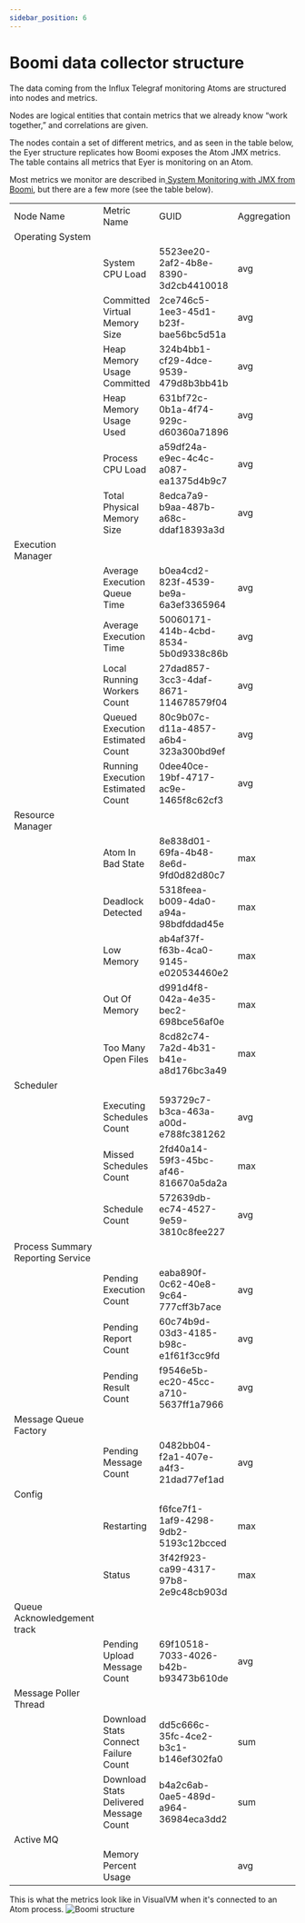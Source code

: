 ```yaml
---
sidebar_position: 6
---
```


# Boomi data collector structure

The data coming from the Influx Telegraf monitoring Atoms are structured into nodes and metrics.

Nodes are logical entities that contain metrics that we already know “work together,” and correlations are given.

The nodes contain a set of different metrics, and as seen in the table below, the Eyer structure replicates how Boomi exposes the Atom JMX metrics. The table contains all metrics that Eyer is monitoring on an Atom.

Most metrics we monitor are described in[ System Monitoring with JMX from Boomi](https://help.boomi.com/docs/atomsphere/integration/integration%20management/r-atm-system_monitoring_with_jmx_3c582f4e-29ce-4cd4-a246-be25bd36b583/#general-jvm-status), but there are a few more (see the table below).


<table>
  <tr>
   <td>Node Name</td>
   <td>Metric Name</td>
   <td>GUID</td>
   <td>Aggregation</td>
   <td>Notes</td>
  </tr>
  <tr>
   <td>Operating System</td>
   <td></td>
   <td></td>
   <td></td>
   <td></td>
  </tr>
  <tr>
   <td></td>
   <td>System CPU Load</td>
   <td>5523ee20-2af2-4b8e-8390-3d2cb4410018</td>
   <td>avg</td>
   <td>java.lang value</td>
  </tr>
  <tr>
   <td></td>
   <td>Committed Virtual Memory Size</td>
   <td>2ce746c5-1ee3-45d1-b23f-bae56bc5d51a</td>
   <td>avg</td>
   <td>java.lang value</td>
  </tr>
  <tr>
   <td></td>
   <td>Heap Memory Usage Committed</td>
   <td>324b4bb1-cf29-4dce-9539-479d8b3bb41b</td>
   <td>avg</td>
   <td>java.lang value</td>
  </tr>
  <tr>
   <td></td>
   <td>Heap Memory Usage Used</td>
   <td>631bf72c-0b1a-4f74-929c-d60360a71896</td>
   <td>avg</td>
   <td></td>
  </tr>
  <tr>
   <td></td>
   <td>Process CPU Load</td>
   <td>a59df24a-e9ec-4c4c-a087-ea1375d4b9c7</td>
   <td>avg</td>
   <td>java.lang value</td>
  </tr>
  <tr>
   <td></td>
   <td>Total Physical Memory Size</td>
   <td>8edca7a9-b9aa-487b-a68c-ddaf18393a3d</td>
   <td>avg</td>
   <td>java.lang value</td>
  </tr>
  <tr>
   <td>Execution Manager</td>
   <td></td>
   <td></td>
   <td></td>
   <td></td>
  </tr>
  <tr>
   <td></td>
   <td>Average Execution Queue Time</td>
   <td>b0ea4cd2-823f-4539-be9a-6a3ef3365964</td>
   <td>avg</td>
   <td></td>
  </tr>
  <tr>
   <td></td>
   <td>Average Execution Time</td>
   <td>50060171-414b-4cbd-8534-5b0d9338c86b</td>
   <td>avg</td>
   <td></td>
  </tr>
  <tr>
   <td></td>
   <td>Local Running Workers Count</td>
   <td>27dad857-3cc3-4daf-8671-114678579f04</td>
   <td>avg</td>
   <td></td>
  </tr>
  <tr>
   <td></td>
   <td>Queued Execution Estimated Count</td>
   <td>80c9b07c-d11a-4857-a6b4-323a300bd9ef</td>
   <td>avg</td>
   <td></td>
  </tr>
  <tr>
   <td></td>
   <td>Running Execution Estimated Count</td>
   <td>0dee40ce-19bf-4717-ac9e-1465f8c62cf3</td>
   <td>avg</td>
   <td></td>
  </tr>
  <tr>
   <td>Resource Manager</td>
   <td></td>
   <td></td>
   <td></td>
   <td></td>
  </tr><tr>
   <td></td>
   <td>Atom In Bad State</td>
   <td>8e838d01-69fa-4b48-8e6d-9fd0d82d80c7</td>
   <td>max</td>
   <td>com.boomi.container.services</td>
  </tr>
  <tr>
   <td></td>
   <td>Deadlock Detected</td>
   <td>5318feea-b009-4da0-a94a-98bdfddad45e</td>
   <td>max</td>
   <td>com.boomi.container.services</td>
  </tr>
  <tr>
   <td></td>
   <td>Low Memory</td>
   <td>ab4af37f-f63b-4ca0-9145-e020534460e2</td>
   <td>max</td>
   <td></td>
  </tr>
  <tr>
   <td></td>
   <td>Out Of Memory</td>
   <td>d991d4f8-042a-4e35-bec2-698bce56af0e</td>
   <td>max</td>
   <td></td>
  </tr>
  <tr>
   <td></td>
   <td>Too Many Open Files</td>
   <td>8cd82c74-7a2d-4b31-b41e-a8d176bc3a49</td>
   <td>max</td>
   <td>com.boomi.container.services</td>
  </tr>
  <tr>
   <td>Scheduler</td>
   <td></td>
   <td></td>
   <td></td>
   <td></td>
  </tr>
  <tr>
   <td></td>
   <td>Executing Schedules Count</td>
   <td>593729c7-b3ca-463a-a00d-e788fc381262</td>
   <td>avg</td>
   <td>com.boomi.container.services</td>
  </tr>
  <tr>
   <td></td>
   <td>Missed Schedules Count</td>
   <td>2fd40a14-59f3-45bc-af46-816670a5da2a</td>
   <td>max</td>
   <td>com.boomi.container.services</td>
  </tr>
  <tr>
   <td></td>
   <td>Schedule Count</td>
   <td>572639db-ec74-4527-9e59-3810c8fee227</td>
   <td>avg</td>
   <td></td>
  </tr>
  <tr>
   <td>Process Summary Reporting Service</td>
   <td></td>
   <td></td>
   <td></td>
   <td></td>
  </tr>
  <tr>
   <td></td>
   <td>Pending Execution Count</td>
   <td>eaba890f-0c62-40e8-9c64-777cff3b7ace</td>
   <td>avg</td>
   <td></td>
  </tr>
  <tr>
   <td></td>
   <td>Pending Report Count</td>
   <td>60c74b9d-03d3-4185-b98c-e1f61f3cc9fd</td>
   <td>avg</td>
   <td></td>
  </tr>
  <tr>
   <td></td>
   <td>Pending Result Count</td>
   <td>f9546e5b-ec20-45cc-a710-5637ff1a7966</td>
   <td>avg</td>
   <td></td>
  </tr>
  <tr>
   <td>Message Queue Factory</td>
   <td></td>
   <td></td>
   <td></td>
   <td></td>
  </tr>
  <tr>
   <td></td>
   <td>Pending Message Count</td>
   <td>0482bb04-f2a1-407e-a4f3-21dad77ef1ad</td>
   <td>avg</td>
   <td>com.boomi.container.services</td>
  </tr>
  <tr>
   <td>Config</td>
   <td></td>
   <td></td>
   <td></td>
   <td>
   </td>
  </tr>
  <tr>
   <td></td>
   <td>Restarting</td>
   <td>f6fce7f1-1af9-4298-9db2-5193c12bcced</td>
   <td>max</td>
   <td></td>
  </tr>
  <tr>
   <td></td>
   <td>Status</td>
   <td>3f42f923-ca99-4317-97b8-2e9c48cb903d</td>
   <td>max</td>
   <td>It is mapped from a string to a boolean, where RUNNING is mapped to 0 and all the others are mapped to one</td>
  </tr>
  <tr>
   <td>Queue Acknowledgement track</td>
   <td></td>
   <td></td>
   <td></td>
   <td></td>
  </tr>
  <tr>
   <td></td>
   <td>Pending Upload Message Count</td>
   <td>69f10518-7033-4026-b42b-b93473b610de</td>
   <td>avg</td>
   <td></td>
  </tr>
  <tr>
   <td>Message Poller Thread</td>
   <td></td>
   <td></td>
   <td></td>
   <td></td>
  </tr>
  <tr>
   <td></td>
   <td>Download Stats Connect Failure Count</td>
   <td>dd5c666c-35fc-4ce2-b3c1-b146ef302fa0</td>
   <td>sum</td>
   <td>Eyer does not use the cumulative value but the value of the difference between two subsequent data points </td>
  </tr>
  <tr>
   <td></td>
   <td>Download Stats Delivered Message Count</td>
   <td>b4a2c6ab-0ae5-489d-a964-36984eca3dd2</td>
   <td>sum</td>
   <td>Eyer does not use the cumulative value but the value of the difference between two subsequent data points </td>
  </tr>
  <tr>
   <td>Active MQ</td>
   <td></td>
   <td></td>
   <td></td>
   <td></td>
  </tr>
  <tr>
   <td></td>
   <td>Memory Percent Usage</td>
   <td></td>
   <td>avg</td>
   <td></td>
  </tr>
  
</table>



This is what the metrics look like in VisualVM when it's connected to an Atom process.
![Boomi structure](./img/boomi-structure.png)



   
